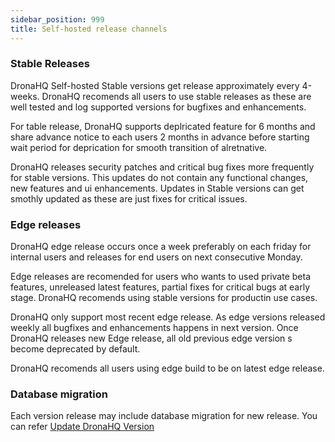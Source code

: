 ```yaml
---
sidebar_position: 999
title: Self-hosted release channels
---
```


### Stable Releases

DronaHQ Self-hosted Stable versions get release approximately every 4-weeks. DronaHQ recomends all users to use stable releases as these are well tested and log supported versions for bugfixes and enhancements.

For table release, DronaHQ supports deplricated feature for 6 months and share advance notice to each users 2  months in advance before starting wait period for deprication for smooth transition of alretnative.

DronaHQ releases security patches and critical bug fixes more frequently for stable versions. This updates do not contain any functional changes, new features and ui enhancements. Updates in Stable versions can get smothly updated as these are just fixes for critical issues.

### Edge releases

DronaHQ edge release occurs once a week preferably on each friday for internal users and releases for end users on next consecutive Monday.

Edge releases are recomended for users who wants to used private beta features, unreleased latest features, partial fixes for critical bugs at early stage. DronaHQ recomends using stable versions for productin use cases.

DronaHQ only support most recent edge release. As edge versions released weekly all bugfixes and enhancements happens in next version. Once DronaHQ releases new Edge release, all old previous edge version s become deprecated by default.

DronaHQ recomends all users using edge build to be on latest edge release.

### Database migration

Each version release may include database migration for new release. You can refer [Update DronaHQ Version](https://docs.dronahq.com/self-hosted-deployment/update-dronahq-to-latest/)


